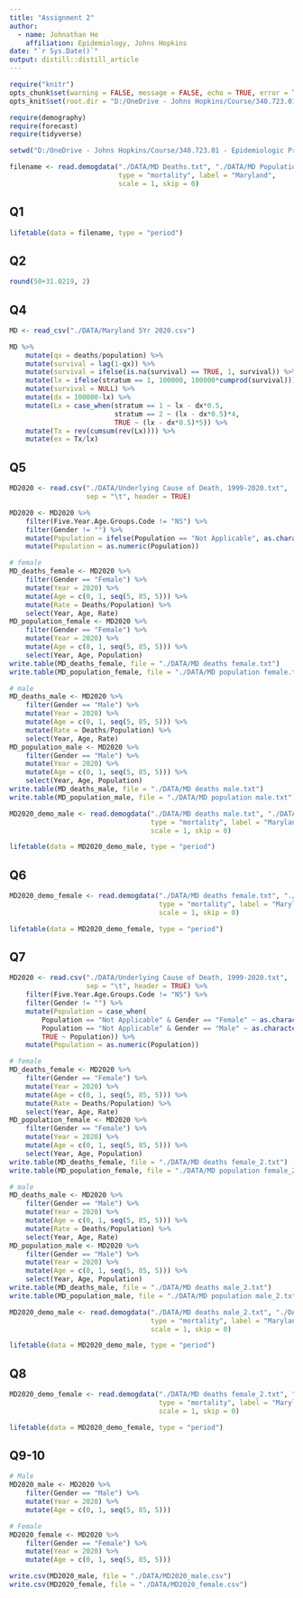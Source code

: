 ```yaml
---
title: "Assignment 2"
author:
  - name: Johnathan He 
    affiliation: Epidemiology, Johns Hopkins
date: "`r Sys.Date()`"
output: distill::distill_article
---
```



```r
require("knitr")
opts_chunk$set(warning = FALSE, message = FALSE, echo = TRUE, error = TRUE)
opts_knit$set(root.dir = "D:/OneDrive - Johns Hopkins/Course/340.723.01 - Epidemiologic Practice Methods for Population Health Research/assignment/Epi-723-assignment/Assignment 2")
```


```r
require(demography)
require(forecast)
require(tidyverse)

setwd("D:/OneDrive - Johns Hopkins/Course/340.723.01 - Epidemiologic Practice Methods for Population Health Research/assignment/Epi-723-assignment/Assignment 2")
```


```r
filename <- read.demogdata("./DATA/MD Deaths.txt", "./DATA/MD Population.txt",
                           type = "mortality", label = "Maryland",
                           scale = 1, skip = 0)
```


## Q1


```r
lifetable(data = filename, type = "period")
```


## Q2


```r
round(50+31.0219, 2)
```


## Q4


```r
MD <- read_csv("./DATA/Maryland 5Yr 2020.csv")
```


```r
MD %>% 
    mutate(qx = deaths/population) %>% 
    mutate(survival = lag(1-qx)) %>% 
    mutate(survival = ifelse(is.na(survival) == TRUE, 1, survival)) %>% 
    mutate(lx = ifelse(stratum == 1, 100000, 100000*cumprod(survival))) %>% 
    mutate(survival = NULL) %>% 
    mutate(dx = 100000-lx) %>% 
    mutate(Lx = case_when(stratum == 1 ~ lx - dx*0.5,
                          stratum == 2 ~ (lx - dx*0.5)*4,
                          TRUE ~ (lx - dx*0.5)*5)) %>%
    mutate(Tx = rev(cumsum(rev(Lx)))) %>% 
    mutate(ex = Tx/lx)
```


## Q5


```r
MD2020 <- read.csv("./DATA/Underlying Cause of Death, 1999-2020.txt",
                   sep = "\t", header = TRUE)
```


```r
MD2020 <- MD2020 %>% 
    filter(Five.Year.Age.Groups.Code != "NS") %>% 
    filter(Gender != "") %>% 
    mutate(Population = ifelse(Population == "Not Applicable", as.character(NA), Population)) %>% 
    mutate(Population = as.numeric(Population))
```


```r
# female
MD_deaths_female <- MD2020 %>% 
    filter(Gender == "Female") %>% 
    mutate(Year = 2020) %>% 
    mutate(Age = c(0, 1, seq(5, 85, 5))) %>% 
    mutate(Rate = Deaths/Population) %>% 
    select(Year, Age, Rate)
MD_population_female <- MD2020 %>% 
    filter(Gender == "Female") %>% 
    mutate(Year = 2020) %>% 
    mutate(Age = c(0, 1, seq(5, 85, 5))) %>% 
    select(Year, Age, Population)
write.table(MD_deaths_female, file = "./DATA/MD deaths female.txt")
write.table(MD_population_female, file = "./DATA/MD population female.txt")
```


```r
# male
MD_deaths_male <- MD2020 %>% 
    filter(Gender == "Male") %>% 
    mutate(Year = 2020) %>% 
    mutate(Age = c(0, 1, seq(5, 85, 5))) %>% 
    mutate(Rate = Deaths/Population) %>% 
    select(Year, Age, Rate)
MD_population_male <- MD2020 %>% 
    filter(Gender == "Male") %>% 
    mutate(Year = 2020) %>% 
    mutate(Age = c(0, 1, seq(5, 85, 5))) %>% 
    select(Year, Age, Population)
write.table(MD_deaths_male, file = "./DATA/MD deaths male.txt")
write.table(MD_population_male, file = "./DATA/MD population male.txt")
```


```r
MD2020_demo_male <- read.demogdata("./DATA/MD deaths male.txt", "./DATA/MD population male.txt",
                                   type = "mortality", label = "Maryland",
                                   scale = 1, skip = 0)
```


```r
lifetable(data = MD2020_demo_male, type = "period")
```


## Q6


```r
MD2020_demo_female <- read.demogdata("./DATA/MD deaths female.txt", "./DATA/MD population female.txt",
                                     type = "mortality", label = "Maryland",
                                     scale = 1, skip = 0)
```


```r
lifetable(data = MD2020_demo_female, type = "period")
```


## Q7


```r
MD2020 <- read.csv("./DATA/Underlying Cause of Death, 1999-2020.txt",
                   sep = "\t", header = TRUE) %>% 
    filter(Five.Year.Age.Groups.Code != "NS") %>% 
    filter(Gender != "") %>% 
    mutate(Population = case_when(
        Population == "Not Applicable" & Gender == "Female" ~ as.character(78537),
        Population == "Not Applicable" & Gender == "Male" ~ as.character(41994),
        TRUE ~ Population)) %>% 
    mutate(Population = as.numeric(Population))
```


```r
# female
MD_deaths_female <- MD2020 %>% 
    filter(Gender == "Female") %>% 
    mutate(Year = 2020) %>% 
    mutate(Age = c(0, 1, seq(5, 85, 5))) %>% 
    mutate(Rate = Deaths/Population) %>% 
    select(Year, Age, Rate)
MD_population_female <- MD2020 %>% 
    filter(Gender == "Female") %>% 
    mutate(Year = 2020) %>% 
    mutate(Age = c(0, 1, seq(5, 85, 5))) %>% 
    select(Year, Age, Population)
write.table(MD_deaths_female, file = "./DATA/MD deaths female_2.txt")
write.table(MD_population_female, file = "./DATA/MD population female_2.txt")
```


```r
# male
MD_deaths_male <- MD2020 %>% 
    filter(Gender == "Male") %>% 
    mutate(Year = 2020) %>% 
    mutate(Age = c(0, 1, seq(5, 85, 5))) %>% 
    mutate(Rate = Deaths/Population) %>% 
    select(Year, Age, Rate)
MD_population_male <- MD2020 %>% 
    filter(Gender == "Male") %>% 
    mutate(Year = 2020) %>% 
    mutate(Age = c(0, 1, seq(5, 85, 5))) %>% 
    select(Year, Age, Population)
write.table(MD_deaths_male, file = "./DATA/MD deaths male_2.txt")
write.table(MD_population_male, file = "./DATA/MD population male_2.txt")
```


```r
MD2020_demo_male <- read.demogdata("./DATA/MD deaths male_2.txt", "./DATA/MD population male_2.txt",
                                   type = "mortality", label = "Maryland",
                                   scale = 1, skip = 0)
```


```r
lifetable(data = MD2020_demo_male, type = "period")
```


## Q8


```r
MD2020_demo_female <- read.demogdata("./DATA/MD deaths female_2.txt", "./DATA/MD population female_2.txt",
                                     type = "mortality", label = "Maryland",
                                     scale = 1, skip = 0)
```


```r
lifetable(data = MD2020_demo_female, type = "period")
```


## Q9-10


```r
# Male
MD2020_male <- MD2020 %>% 
    filter(Gender == "Male") %>% 
    mutate(Year = 2020) %>% 
    mutate(Age = c(0, 1, seq(5, 85, 5)))

# Female
MD2020_female <- MD2020 %>% 
    filter(Gender == "Female") %>% 
    mutate(Year = 2020) %>% 
    mutate(Age = c(0, 1, seq(5, 85, 5)))

write.csv(MD2020_male, file = "./DATA/MD2020_male.csv")
write.csv(MD2020_female, file = "./DATA/MD2020_female.csv")
```

